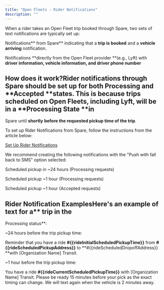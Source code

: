 ```yaml
---
title: "Open Fleets - Rider Notifications"
description: ""
---
```


When a rider takes an Open Fleet trip booked through Spare, two sets of text notifications are typically set up: 

Notifications** from Spare** indicating that a **trip is booked** and a **vehicle arriving** notification.

Notifications **directly from the Open Fleet provider **(e.g., Lyft) with **driver information, vehicle information, and driver phone number**

## How does it work?Rider notifications through Spare should be set up for both **Processing** and **Accepted **states. This is because trips scheduled on Open Fleets, including Lyft, will be in a **Processing State **in 

Spare until **shortly** **before the requested pickup time of the trip**. 

To set up Rider Notifications from Spare, follow the instructions from the article below:

[Set Up Rider Notifications](https://help.sparelabs.com/en/articles/8984355-rider-notifications)

We recommend creating the following notifications with the "Push with fall back to SMS" option selected:

Scheduled pickup in ~24 hours (Processing requests)

Scheduled pickup ~1 hour (Processing requests)

Scheduled pickup ~1 hour (Accepted requests)

## Rider Notification ExamplesHere's an example of text for a** trip in the 

Processing status**:
​

~24 hours before the trip pickup time:

Reminder that you have a ride **#{{rideInitialScheduledPickupTime}}** from **#{{rideScheduledPickupAddress}}** to **#{{rideScheduledDropoffAddress}} **with [Organization Name] Transit.

~1 hour before the trip pickup time:

You have a ride **#{{rideCurrentScheduledPickupTime}}** with [Organization Name] Transit. Please be ready 15 minutes before your pick as the exact timing can change. We will text again when the vehicle is 2 minutes away.
